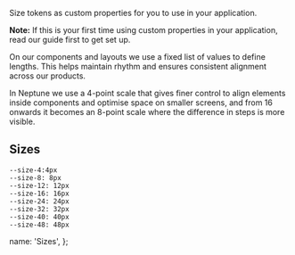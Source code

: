 
Size tokens as custom properties for you to use in your application.

**Note:** If this is your first time using custom properties in your application, read <DocumentLink href="/about/Styles#tokens-css-custom-properties">our guide</DocumentLink> first to get set up.

On our components and layouts we use a fixed list of values to define lengths. This helps maintain rhythm and ensures consistent alignment across our products.

In Neptune we use a 4-point scale that gives finer control to align elements inside components and optimise space on smaller screens, and from 16 onwards it becomes an 8-point scale where the difference in steps is more visible.

## Sizes

```
--size-4:4px
--size-8: 8px
--size-12: 12px
--size-16: 16px
--size-24: 24px
--size-32: 32px
--size-40: 40px
--size-48: 48px
```

  name: 'Sizes',
};
